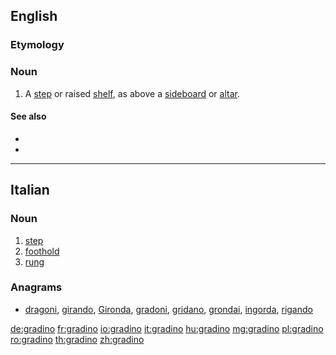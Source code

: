 {{also|gradinò}}
==English==

===Etymology===
{{etyl|it|en}}

===Noun===
{{en-noun}}

# {{lb|en|architecture}} A [[step]] or raised [[shelf]], as above a [[sideboard]] or [[altar]].

====See also====
* {{l|en|superaltar}}
* {{l|en|gradin}}

{{Webster 1913}}

----

==Italian==

===Noun===
{{it-noun|m}}

# [[step]]
# [[foothold]]
# [[rung]]

===Anagrams===
* [[dragoni#Italian|dragoni]], [[girando#Italian|girando]], [[Gironda#Italian|Gironda]], [[gradoni#Italian|gradoni]], [[gridano#Italian|gridano]], [[grondai#Italian|grondai]], [[ingorda#Italian|ingorda]], [[rigando#Italian|rigando]]

[[de:gradino]]
[[fr:gradino]]
[[io:gradino]]
[[it:gradino]]
[[hu:gradino]]
[[mg:gradino]]
[[pl:gradino]]
[[ro:gradino]]
[[th:gradino]]
[[zh:gradino]]
